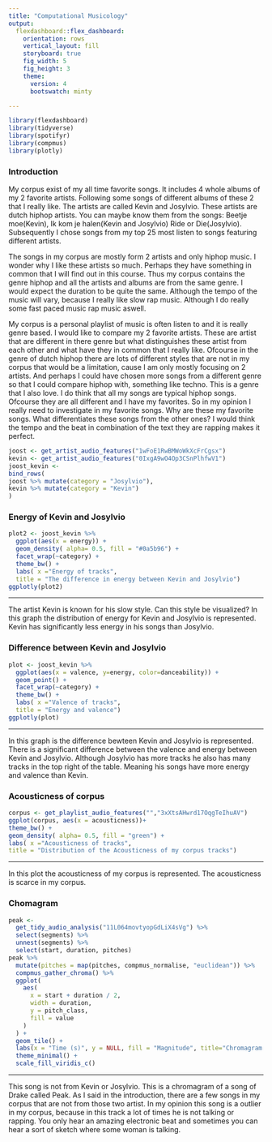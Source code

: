 ---
title: "Computational Musicology"
output: 
  flexdashboard::flex_dashboard:
    orientation: rows
    vertical_layout: fill
    storyboard: true
    fig_width: 5 
    fig_height: 3  
    theme: 
      version: 4
      bootswatch: minty

---

```{r setup, include=FALSE}
library(flexdashboard)
library(tidyverse)
library(spotifyr)
library(compmus)
library(plotly)
```


### Introduction
My corpus exist of my all time favorite songs. It includes 4 whole albums of my 2 favorite artists. Following some songs of different albums of these 2 that I really like. The artists are called Kevin and Josylvio. These artists are dutch hiphop artists. You can maybe know them from the songs: Beetje moe(Kevin), Ik kom je halen(Kevin and Josylvio) Ride or Die(Josylvio). Subsequently I chose songs from my top 25 most listen to songs featuring different artists. 

The songs in my corpus are mostly form 2 artists and only hiphop music. I wonder why I like these artists so much. Perhaps they have something in common that I will find out in this course. Thus my corpus contains the genre hiphop and all the artists and albums are from the same genre. I would expect the duration to be quite the same. Although the tempo of the music will vary, because I really like slow rap music. Although I do really some fast paced music rap music aswell. 

My corpus is a personal playlist of music is often listen to and it is really genre based. I would like to compare my 2 favorite artists. These are artist that are different in there genre but what distinguishes these artist from each other and what have they in common that I really like. Ofcourse in the genre of dutch hiphop there are lots of different styles that are not in my corpus that would be a limitation, cause I am only mostly focusing on 2 artists. And perhaps I could have chosen more songs from a different genre so that I could compare hiphop with, something like techno. This is a genre that I also love. I do think that all my songs are typical hiphop songs. Ofcourse they are all different and I have my favorites. So in my opinion I really need to investigate in my favorite songs. Why are these my favorite songs. What differentiates these songs from the other ones? I would think the tempo and the beat in combination of the text they are rapping makes it perfect.









```{r, include=FALSE}
joost <- get_artist_audio_features("1wFoE1RwBMWoWkXcFrCgsx")
kevin <- get_artist_audio_features("0IxgA9wO4Op3CSnPlhfwV1")
joost_kevin <-
bind_rows(
joost %>% mutate(category = "Josylvio"),
kevin %>% mutate(category = "Kevin")
)
```
### Energy of Kevin and Josylvio

```{r, echo=FALSE}
plot2 <- joost_kevin %>%
  ggplot(aes(x = energy)) +
  geom_density( alpha= 0.5, fill = "#0a5b96") +
  facet_wrap(~category) +
  theme_bw() +
  labs( x ="Energy of tracks",
  title = "The difference in energy between Kevin and Josylvio")
ggplotly(plot2)
```

***
 The artist Kevin is known for his slow style. Can this style be visualized?
 In this graph the distribution of energy for Kevin and Josylvio is represented.
 Kevin has significantly less energy in his songs than Josylvio.

### Difference between Kevin and Josylvio

```{r, echo=FALSE}
plot <- joost_kevin %>%
  ggplot(aes(x = valence, y=energy, color=danceability)) +
  geom_point() +
  facet_wrap(~category) +
  theme_bw() +
  labs( x ="Valence of tracks",
  title = "Energy and valence")
ggplotly(plot)
```

***
 In this graph is the difference bewteen Kevin and Josylvio is represented.
 There is a significant difference between the valence and energy between Kevin and Josylvio. Although Josylvio has more tracks he also has many tracks in the top right of the table. Meaning his songs have more energy and valence than Kevin.



### Acousticness of corpus
```{r, echo=FALSE}
corpus <- get_playlist_audio_features("","3xXtsAHwrd17OqgTeIhuAV")
ggplot(corpus, aes(x = acousticness))+
theme_bw() +
geom_density( alpha= 0.5, fill = "green") +
labs( x ="Acousticness of tracks",
title = "Distribution of the Acousticness of my corpus tracks")
```

***

 In this plot the acousticness of my corpus is represented. The acousticness is scarce in my corpus. 


### Chomagram
  
```{r, echo=FALSE}
peak <-
  get_tidy_audio_analysis("11L064movtyopGdLiX4sVg") %>%
  select(segments) %>%
  unnest(segments) %>%
  select(start, duration, pitches)
peak %>%
  mutate(pitches = map(pitches, compmus_normalise, "euclidean")) %>%
  compmus_gather_chroma() %>% 
  ggplot(
    aes(
      x = start + duration / 2,
      width = duration,
      y = pitch_class,
      fill = value
    )
  ) +
  geom_tile() +
  labs(x = "Time (s)", y = NULL, fill = "Magnitude", title="Chromagram: Peak - Drake") +
  theme_minimal() +
  scale_fill_viridis_c()

```

***

 This song is not from Kevin or Josylvio. This is a chromagram of a song of Drake called Peak.  As I said in the introduction, there are a few songs in my corpus that are not from those two artist. In my opinion this song is a outlier in my corpus, because in this track a lot of times he is not talking or rapping. You only hear an amazing electronic beat and sometimes you can hear a sort of sketch where some woman is talking.




